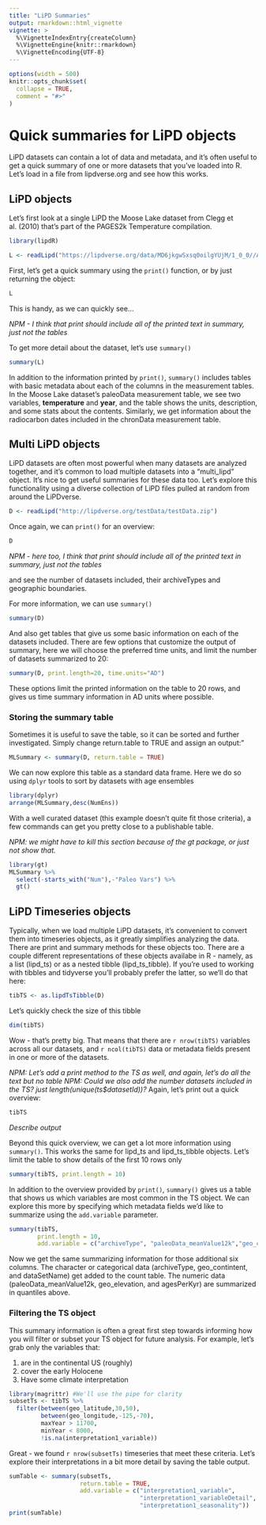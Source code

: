 ```yaml
---
title: "LiPD Summaries"
output: rmarkdown::html_vignette
vignette: >
  %\VignetteIndexEntry{createColumn}
  %\VignetteEngine{knitr::rmarkdown}
  %\VignetteEncoding{UTF-8}
---
```


```r
options(width = 500)
knitr::opts_chunk$set(
  collapse = TRUE,
  comment = "#>"
)
```


# Quick summaries for LiPD objects

LiPD datasets can contain a lot of data and metadata, and it's often useful to get a quick summary of one or more datasets that you've loaded into R. Let's load in a file from lipdverse.org and see how this works. 


## LiPD objects
Let's first look at a single LiPD the Moose Lake dataset from Clegg et al. (2010) that's part of the PAGES2k Temperature compilation.

```r
library(lipdR)

L <- readLipd("https://lipdverse.org/data/MD6jkgwSxsq0oilgYUjM/1_0_0//Arc-MooseLake.Clegg.2010-ensemble.lpd")
```

First, let's get a quick summary using the `print()` function, or by just returning the object:

```r
L
```

This is handy, as we can quickly see...

*NPM - I think that print should include all of the printed text in summary, just not the tables*

To get more detail about the dataset, let's use `summary()`

```r
summary(L)
```
In addition to the information printed by `print()`,  `summary()` includes tables with basic metadata about each of the columns in the measurement tables. In the Moose Lake dataset's paleoData measurement table, we see two variables, **temperature** and **year**, and the table shows the units, description, and some stats about the contents. Similarly, we get information about the radiocarbon dates included in the chronData measurement table. 

## Multi LiPD objects

LiPD datasets are often most powerful when many datasets are analyzed together, and it's common to load multiple datasets into a "multi_lipd" object. It's nice to get useful summaries for these data too. Let's explore this functionality using a diverse collection of LiPD files pulled at random from around the LiPDverse.

```r
D <- readLipd("http://lipdverse.org/testData/testData.zip")
```

Once again, we can `print()` for an overview:

```r
D
```

*NPM - here too, I think that print should include all of the printed text in summary, just not the tables*

and see the number of datasets included, their archiveTypes and geographic boundaries. 

For more information, we can use `summary()`

```r
summary(D)
```
And also get tables that give us some basic information on each of the datasets included. There are few options that customize the output of summary, here we will choose the preferred time units, and limit the number of datasets summarized to 20:

```r
summary(D, print.length=20, time.units="AD")
```
These options limit the printed information on the table to 20 rows, and gives us time summary information in AD units where possible. 

### Storing the summary table

Sometimes it is useful to save the table, so it can be sorted and further investigated. Simply change return.table to TRUE and assign an output:"

```r
MLSummary <- summary(D, return.table = TRUE)
```

We can now explore this table as a standard data frame. Here we do so using `dplyr` tools to sort by datasets with age ensembles

```r
library(dplyr)
arrange(MLSummary,desc(NumEns))
```

With a well curated dataset (this example doesn't quite fit those criteria), a few commands can get you pretty close to a publishable table.

*NPM: we might have to kill this section because of the gt package, or just not show that. *
```r
library(gt)
MLSummary %>% 
  select(-starts_with("Num"),-"Paleo Vars") %>% 
  gt()

```

## LiPD Timeseries objects

Typically, when we load multiple LiPD datasets, it's convenient to convert them into timeseries objects, as it greatly simplifies analyzing the data. There are print and summary methods for these objects too. There are a couple different representations of these objects availabe in R - namely, as a list (lipd_ts) or as a nested tibble (lipd_ts_tibble). If you're used to working with tibbles and tidyverse you'll probably prefer the latter, so we'll do that here:

```r
tibTS <- as.lipdTsTibble(D)
```

Let's quickly check the size of this tibble
```r
dim(tibTS)
```

Wow - that's pretty big. That means that there are `r nrow(tibTS)` variables across all our datasets, and `r ncol(tibTS)` data or metadata fields present in one or more of the datasets. 

*NPM: Let's add a print method to the TS as well, and again, let's do all the text but no table*
*NPM: Could we also add the number datasets included in the TS? just length(unique(ts$datasetId))?*
Again, let's print out a quick overview:

```r
tibTS
```

*Describe output*

Beyond this quick overview, we can get a lot more information using `summary()`. This works the same for lipd_ts and lipd_ts_tibble objects. Let's limit the table to show details of the first 10 rows only

```r
summary(tibTS, print.length = 10)
```
In addition to the overview provided by `print()`, `summary()` gives us a table that shows us which variables are most common in the TS object. We can explore this more by specifying which metadata fields we'd like to summarize using the `add.variable` parameter.

```r
summary(tibTS,
        print.length = 10, 
        add.variable = c("archiveType", "paleoData_meanValue12k","geo_continent", "geo_elevation", "agesPerKyr", "dataSetName"))

```
Now we get the same summarizing information for those additional six columns. The character or categorical data (archiveType, geo_contintent, and dataSetName) get added to the count table. The numeric data (paleoData_meanValue12k, geo_elevation, and agesPerKyr) are summarized in quantiles above. 

### Filtering the TS object

This summary information is often a great first step towards informing how you will filter or subset your TS object for future analysis. For example, let's grab only the variables that: 

1. are in the continental US (roughly)
2. cover the early Holocene
3. Have some climate interpretation

```r
library(magrittr) #We'll use the pipe for clarity
subsetTs <- tibTS %>% 
  filter(between(geo_latitude,30,50),
         between(geo_longitude,-125,-70),
         maxYear > 11700,
         minYear < 8000,
         !is.na(interpretation1_variable))
```

Great - we found `r nrow(subsetTs)` timeseries that meet these criteria. Let's explore their interpretations in a bit more detail by saving the table output.

```r
sumTable <- summary(subsetTs,
                    return.table = TRUE,
                    add.variable = c("interpretation1_variable",
                                     "interpretation1_variableDetail",
                                     "interpretation1_seasonality"))
print(sumTable)
```


